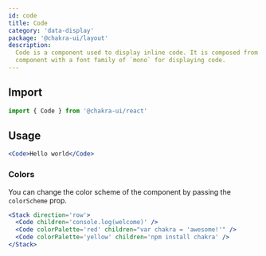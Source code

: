 ```yaml
---
id: code
title: Code
category: 'data-display'
package: '@chakra-ui/layout'
description:
  Code is a component used to display inline code. It is composed from the Box
  component with a font family of `mono` for displaying code.
---
```


## Import

```js
import { Code } from '@chakra-ui/react'
```

## Usage

```jsx
<Code>Hello world</Code>
```

### Colors

You can change the color scheme of the component by passing the `colorScheme`
prop.

```jsx
<Stack direction='row'>
  <Code children='console.log(welcome)' />
  <Code colorPalette='red' children="var chakra = 'awesome!'" />
  <Code colorPalette='yellow' children='npm install chakra' />
</Stack>
```
